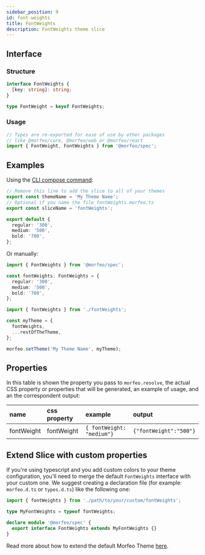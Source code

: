 ```yaml
---
sidebar_position: 9
id: font-weights
title: FontWeights
description: FontWeights theme slice
---
```


## Interface

### Structure

```typescript
interface FontWeights {
  [key: string]: string;
}

type FontWeight = keyof FontWeights;
```

### Usage

```typescript
// Types are re-exported for ease of use by other packages
// like @morfeo/core, @morfeo/web or @morfeo/react
import { FontWeight, FontWeights } from '@morfeo/spec';
```

## Examples

Using the [CLI compose command](../Features/CLI/compose.mdx):

```typescript title="fontWeights.morfeo.ts"
// Remove this line to add the slice to all of your themes
export const themeName = 'My Theme Name';
// Optional if you name the file fontWeights.morfeo.ts
export const sliceName = 'fontWeights';

export default {
  regular: '300',
  medium: '500',
  bold: '700',
};
```

Or manually:

```typescript title="fontWeights.ts"
import { FontWeights } from '@morfeo/spec';

const fontWeights: FontWeights = {
  regular: '300',
  medium: '500',
  bold: '700',
};
```

```typescript title="theme.ts"
import { fontWeights } from './fontWeights';

const myTheme = {
  fontWeights,
  ...restOfTheTheme,
};

morfeo.setTheme('My Theme Name', myTheme);
```

## Properties

In this table is shown the property you pass to `morfeo.resolve`, the actual CSS property or properties that will be generated,
an example of usage, and an the correspondent output:

| name       | css property | example                    | output                 |
| :--------- | :----------- | :------------------------- | :--------------------- |
| fontWeight | fontWeight   | `{ fontWeight: "medium"} ` | `{"fontWeight":"500"}` |

## Extend Slice with custom properties

If you're using typescript and you add custom colors to your theme configuration, you'll need to merge
the default `FontWeights` interface with your custom one.
We suggest creating a declaration file (for example: `morfeo.d.ts` or `types.d.ts`) like the following one:

```typescript
import { fontWeights } from './path/to/your/custom/fontWeights';

type MyFontWeights = typeof fontWeights;

declare module '@morfeo/spec' {
  export interface FontWeights extends MyFontWeights {}
}
```

Read more about how to extend the default Morfeo Theme [here](../Features/extendible.mdx).

